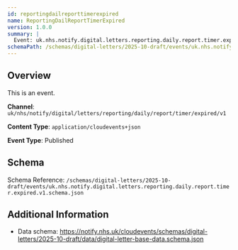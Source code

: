 ```yaml
---
id: reportingdailreporttimerexpired
name: ReportingDailReportTimerExpired
version: 1.0.0
summary: |
  Event: uk.nhs.notify.digital.letters.reporting.daily.report.timer.expired.v1
schemaPath: /schemas/digital-letters/2025-10-draft/events/uk.nhs.notify.digital.letters.reporting.daily.report.timer.expired.v1.schema.json
---
```


## Overview

This is an event.

**Channel**: `uk/nhs/notify/digital/letters/reporting/daily/report/timer/expired/v1`

**Content Type**: `application/cloudevents+json`

**Event Type**: Published

## Schema

Schema Reference: `/schemas/digital-letters/2025-10-draft/events/uk.nhs.notify.digital.letters.reporting.daily.report.timer.expired.v1.schema.json`

<!-- Renders the given schema into the page, as a JSON code block -->
<Schema file="uk.nhs.notify.digital.letters.reporting.daily.report.timer.expired.v1.schema.json" />

<!-- Renders the given schema into the page using a nice Schema component -->
<SchemaViewer file="uk.nhs.notify.digital.letters.reporting.daily.report.timer.expired.v1.schema.json" />

## Additional Information

- Data schema: https://notify.nhs.uk/cloudevents/schemas/digital-letters/2025-10-draft/data/digital-letter-base-data.schema.json
